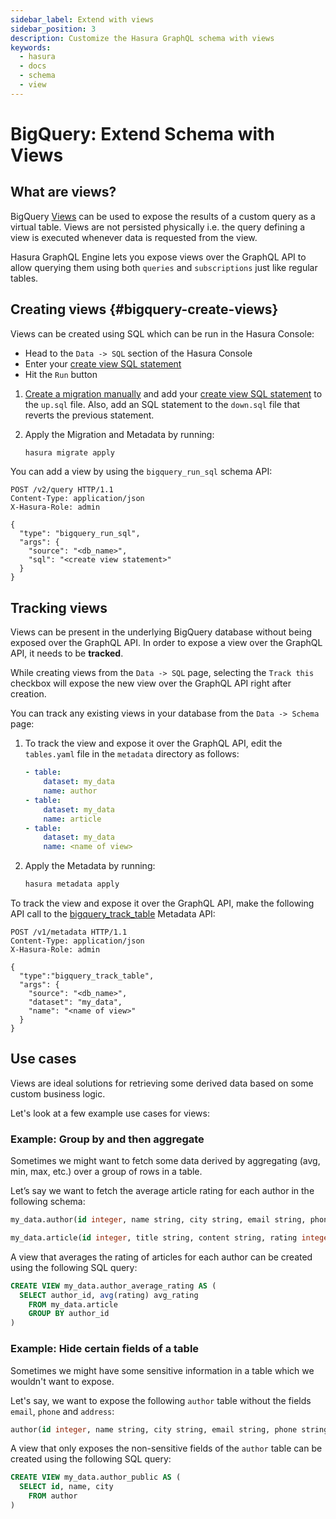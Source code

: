 ```yaml
---
sidebar_label: Extend with views
sidebar_position: 3
description: Customize the Hasura GraphQL schema with views
keywords:
  - hasura
  - docs
  - schema
  - view
---
```



# BigQuery: Extend Schema with Views

## What are views?

BigQuery [Views][] can be used to expose the results of a custom query as a virtual table. Views are not persisted
physically i.e. the query defining a view is executed whenever data is requested from the view.

Hasura GraphQL Engine lets you expose views over the GraphQL API to allow querying them using both `queries` and
`subscriptions` just like regular tables.

## Creating views {#bigquery-create-views}

<Tabs groupId="user-preference" className="api-tabs">
<TabItem value="console" label="Console">

Views can be created using SQL which can be run in the Hasura Console:

- Head to the `Data -> SQL` section of the Hasura Console
- Enter your [create view SQL statement][views]
- Hit the `Run` button

</TabItem>
<TabItem value="cli" label="CLI">

1.  [Create a migration manually](/migrations-metadata-seeds/manage-migrations.mdx#create-manual-migrations) and add
    your [create view SQL statement][views] to the `up.sql` file. Also, add an SQL statement to the `down.sql` file that
    reverts the previous statement.

2.  Apply the Migration and Metadata by running:

    ```bash
    hasura migrate apply
    ```

</TabItem>
<TabItem value="api" label="API">

You can add a view by using the `bigquery_run_sql` schema API:

```http
POST /v2/query HTTP/1.1
Content-Type: application/json
X-Hasura-Role: admin

{
  "type": "bigquery_run_sql",
  "args": {
    "source": "<db_name>",
    "sql": "<create view statement>"
  }
}
```

</TabItem>
</Tabs>

## Tracking views

Views can be present in the underlying BigQuery database without being exposed over the GraphQL API. In order to expose
a view over the GraphQL API, it needs to be **tracked**.

<Tabs groupId="user-preference" className="api-tabs">
<TabItem value="console" label="Console">

While creating views from the `Data -> SQL` page, selecting the `Track this` checkbox will expose the new view over the
GraphQL API right after creation.

You can track any existing views in your database from the `Data -> Schema` page:

<Thumbnail src="/img/schema/schema-track-views.png" alt="Track views" />

</TabItem>
<TabItem value="cli" label="CLI">

1.  To track the view and expose it over the GraphQL API, edit the `tables.yaml` file in the `metadata` directory as
    follows:

    ```yaml {7-9}
    - table:
        dataset: my_data
        name: author
    - table:
        dataset: my_data
        name: article
    - table:
        dataset: my_data
        name: <name of view>
    ```

2.  Apply the Metadata by running:

    ```bash
    hasura metadata apply
    ```

</TabItem>
<TabItem value="api" label="API">

To track the view and expose it over the GraphQL API, make the following API call to the
[bigquery_track_table](/api-reference/metadata-api/table-view.mdx#metadata-bigquery-track-table) Metadata API:

```http
POST /v1/metadata HTTP/1.1
Content-Type: application/json
X-Hasura-Role: admin

{
  "type":"bigquery_track_table",
  "args": {
    "source": "<db_name>",
    "dataset": "my_data",
    "name": "<name of view>"
  }
}
```

</TabItem>
</Tabs>

## Use cases

Views are ideal solutions for retrieving some derived data based on some custom business logic.

Let's look at a few example use cases for views:

### Example: Group by and then aggregate

Sometimes we might want to fetch some data derived by aggregating (avg, min, max, etc.) over a group of rows in a table.

Let’s say we want to fetch the average article rating for each author in the following schema:

```sql
my_data.author(id integer, name string, city string, email string, phone string, address string)

my_data.article(id integer, title string, content string, rating integer, author_id integer)
```

A view that averages the rating of articles for each author can be created using the following SQL query:

```sql
CREATE VIEW my_data.author_average_rating AS (
  SELECT author_id, avg(rating) avg_rating
    FROM my_data.article
    GROUP BY author_id
)
```

### Example: Hide certain fields of a table

Sometimes we might have some sensitive information in a table which we wouldn't want to expose.

Let's say, we want to expose the following `author` table without the fields `email`, `phone` and `address`:

```sql
author(id integer, name string, city string, email string, phone string, address string)
```

A view that only exposes the non-sensitive fields of the `author` table can be created using the following SQL query:

```sql
CREATE VIEW my_data.author_public AS (
  SELECT id, name, city
    FROM author
)
```

[views]: https://cloud.google.com/bigquery/docs/views
